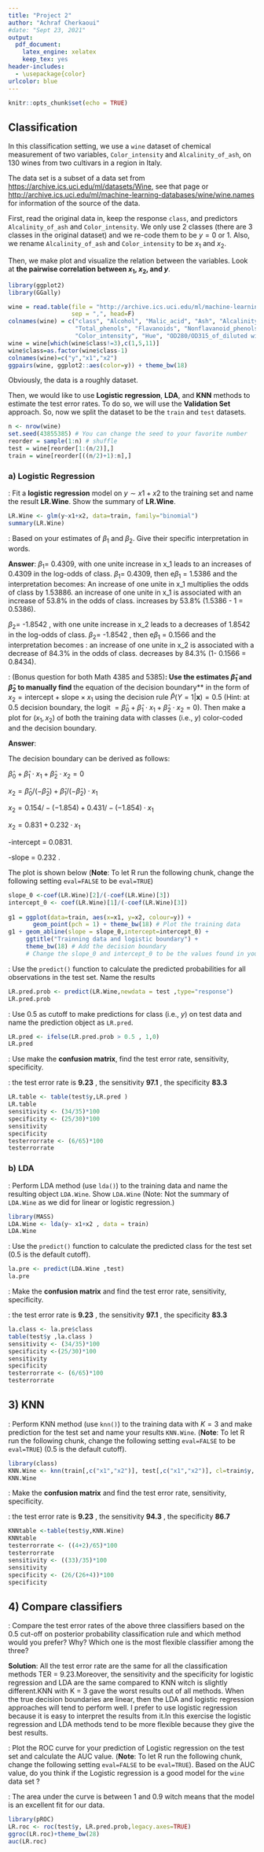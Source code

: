 ---
title: "Project 2"
author: "Achraf Cherkaoui"
#date: "Sept 23, 2021"
output: 
  pdf_document:
    latex_engine: xelatex
    keep_tex: yes  
header-includes:
  - \usepackage{color}  
urlcolor: blue  
---

```{r setup, include=FALSE}
knitr::opts_chunk$set(echo = TRUE)
```

## Classification

In this classification setting, we use a `wine` dataset of chemical measurement of two variables, `Color_intensity` and `Alcalinity_of_ash`, on 130 wines from two cultivars in a region in Italy. 

The data set is a subset of a data set from <https://archive.ics.uci.edu/ml/datasets/Wine>, see that page or <http://archive.ics.uci.edu/ml/machine-learning-databases/wine/wine.names> for information of the source of the data.

First, read the original data in, keep the response `class`, and predictors `Alcalinity_of_ash` and `Color_intensity`. We only use 2 classes (there are 3 classes in the original dataset) and we re-code them to be $y=0$ or 1. Also, we rename `Alcalinity_of_ash` and `Color_intensity` to be $x_1$ and $x_2$.

Then, we make plot and visualize the relation between the variables. Look at **the pairwise correlation between $x_1$, $x_2$, and $y$**.

```{r Dataset,echo=TRUE, warning=FALSE,message=FALSE,eval=TRUE,out.width='60%', fig.align='center', fig.pos='h'}
library(ggplot2)
library(GGally)

wine = read.table(file = "http://archive.ics.uci.edu/ml/machine-learning-databases/wine/wine.data",  
                  sep = ",", head=F)
colnames(wine) = c("class", "Alcohol", "Malic_acid", "Ash", "Alcalinity_of_ash", "Magnesium", 
                   "Total_phenols", "Flavanoids", "Nonflavanoid_phenols", "Proanthocyanins", 
                   "Color_intensity", "Hue", "OD280/OD315_of_diluted wines", "Proline")
wine = wine[which(wine$class!=3),c(1,5,11)]
wine$class=as.factor(wine$class-1)
colnames(wine)=c("y","x1","x2")
ggpairs(wine, ggplot2::aes(color=y)) + theme_bw(18)
```
Obviously, the data is a roughly \textbf{balanced} dataset.

Then, we would like to use **Logistic regression**, **LDA**, and **KNN** methods to estimate the test error rates. To do so, we will use the **Validation Set** approach. So, now we split the dataset to be the `train` and `test` datasets.

```{r Split dataset,echo=TRUE, warning=FALSE,message=FALSE,eval=TRUE,out.width='60%', fig.align='center', fig.pos='h'}
n <- nrow(wine)
set.seed(43855385) # You can change the seed to your favorite number
reorder = sample(1:n) # shuffle 
test = wine[reorder[1:(n/2)],]
train = wine[reorder[((n/2)+1):n],] 
```



### a) Logistic Regression

**\color{red}{Question 1}**: Fit a **logistic regression** model on $y\sim x1+x2$ to the training set and name the result **LR.Wine**. Show the summary of **LR.Wine**.

```{r, echo=TRUE,warning=FALSE,message=FALSE, eval=TRUE}

LR.Wine <- glm(y~x1+x2, data=train, family="binomial")
summary(LR.Wine)
```

**\color{red}{Question 2}**: Based on your estimates of $\beta_1$ and $\beta_2$. Give their specific interpretation in words.

**Answer**: 
$\beta_1$= 0.4309, with one unite increase in  x_1 leads to an increases of 0.4309 in the  log-odds of class. 
$\beta_1$= 0.4309, then e$\beta_1$ = 1.5386 and the interpretation becomes: An increase of one unite in  x_1  multiplies the odds of class by 1.53886.
an increase of one unite in  x_1 is associated with an increase of 53.8% in the odds of class.  increases by 53.8% (1.5386 - 1 = 0.5386). 

$\beta_2$= -1.8542 , with one unite increase in x_2 leads to a decreases of 1.8542 in the  log-odds of class.
$\beta_2$= -1.8542 , then e$\beta_1$ = 0.1566  and the interpretation becomes :  an increase of one unite in  x_2 is associated with a decrease of 84.3% in the odds of class.  decreases by 84.3% (1- 0.1566 = 0.8434). 

**\color{red}{Bonus Question 3}**: (Bonus question for both Math 4385 and 5385)**: Use the estimates $\hat{\beta}_1$ and $\hat{\beta}_2$ to manually find **the equation of the decision boundary** in the form of $x_2=\text{intercept}+\text{slope} \times x_1$ using the decision rule $\hat{P}(Y=1|\boldsymbol {x})=0.5$ (Hint: at 0.5 decision boundary, the logit $=\hat{\beta}_0+\hat{\beta}_1\cdot x_1 +\hat{\beta}_2\cdot x_2 =0$). Then make a plot for $(x_1,x_2)$ of both the training data with classes (i.e., $y$) color-coded and the decision boundary.

**Answer**: 

The decision boundary can be derived as follows: 

$\hat{\beta}_0+\hat{\beta}_1\cdot x_1 +\hat{\beta}_2\cdot x_2 =0$

$x_2= \hat{\beta}_0 /(-\hat{\beta}_2) + \hat{\beta}_1/(-\hat{\beta}_2)\cdot x_1$

$x_2= 0.154/-(-1.854) + 0.431/-(-1.854)\cdot x_1$

$x_2 = 0.831 + 0.232\cdot x_1$

-intercept = 0.0831.

-slope = 0.232 .


The plot is shown below (**Note**: To let R run the following chunk, change the following setting `eval=FALSE` to be `eval=TRUE`)
```{r, echo=TRUE,warning=FALSE,message=FALSE, eval= TRUE, out.width='60%', fig.align='center', fig.pos='h'}
slope_0 <-coef(LR.Wine)[2]/(-coef(LR.Wine)[3])
intercept_0 <- coef(LR.Wine)[1]/(-coef(LR.Wine)[3]) 
  
g1 = ggplot(data=train, aes(x=x1, y=x2, colour=y)) + 
       geom_point(pch = 1) + theme_bw(18) # Plot the training data
g1 + geom_abline(slope = slope_0,intercept=intercept_0) + 
     ggtitle("Trainning data and logistic boundary") + 
     theme_bw(18) # Add the decision boundary 
     # Change the slope_0 and intercept_0 to be the values found in your derived decision boundary.
```
**\color{red}{Question 4}**: Use the `predict()` function to calculate the predicted probabilities for all observations in the test set. Name the results \textbf{`LR.pred.prob`.}

```{r, echo=TRUE,warning=FALSE,message=FALSE, eval=TRUE}
LR.pred.prob <- predict(LR.Wine,newdata = test ,type="response")
LR.pred.prob 

```



**\color{red}{Question 5}**: Use 0.5 as cutoff to make predictions for class (i.e., $y$) on test data and name the prediction object as `LR.pred`.
```{r, echo=TRUE,warning=FALSE,message=FALSE, eval=TRUE}

LR.pred <- ifelse(LR.pred.prob > 0.5 , 1,0)
LR.pred 

```

**\color{red}{Question 6}**: Use  make the **confusion matrix**, find the test error rate, sensitivity, specificity. 

**\color{green}{Answer 6}**: the test error rate is **9.23** , the sensitivity **97.1** , the specificity **83.3**
```{r, echo=TRUE,warning=FALSE,message=FALSE, eval=TRUE} 
LR.table <- table(test$y,LR.pred )
LR.table 
sensitivity <- (34/35)*100 
specificity <- (25/30)*100
sensitivity 
specificity
testerrorrate <- (6/65)*100
testerrorrate
```
 
### b) LDA 

**\color{red}{Question 1}**: Perform LDA method (use `lda()`) to the training data and name the resulting object `LDA.Wine`. Show `LDA.Wine` (Note: Not the summary of `LDA.Wine` as we did for linear or logistic regression.)
```{r, echo=TRUE,warning=FALSE,message=FALSE, eval=TRUE}
library(MASS)
LDA.Wine <- lda(y~ x1+x2 , data = train)
LDA.Wine 
```

**\color{red}{Question 2}**: Use the `predict()` function to calculate the predicted class for the test set (0.5 is the default cutoff).

```{r, echo=TRUE,warning=FALSE,message=FALSE, eval=TRUE}

la.pre <- predict(LDA.Wine ,test)
la.pre

```

**\color{red}{Question 3}**: Make the **confusion matrix** and find the test error rate, sensitivity, specificity.

**\color{green}{Answer 3}**: the test error rate is **9.23** , the sensitivity **97.1** , the specificity **83.3**

```{r, echo=TRUE,warning=FALSE,message=FALSE, eval=TRUE}
la.class <- la.pre$class
table(test$y ,la.class )
sensitivity <- (34/35)*100
specificity <-(25/30)*100
sensitivity
specificity
testerrorrate <- (6/65)*100
testerrorrate
```

 
## 3) KNN

**\color{red}{Question 1}**: Perform KNN method (use `knn()`) to the training data with $K=3$ and make prediction for the test set and name your results `KNN.Wine`. (**Note**: To let R run the following chunk, change the following setting `eval=FALSE` to be `eval=TRUE`) (0.5 is the default cutoff).
```{r, echo=TRUE,warning=FALSE,message=FALSE, eval=TRUE}
library(class)
KNN.Wine <- knn(train[,c("x1","x2")], test[,c("x1","x2")], cl=train$y, k= 3,prob=TRUE)
KNN.Wine

```

**\color{red}{Question 2}**:  Make the **confusion matrix** and find the test error rate, sensitivity, specificity. 

**\color{green}{Answer 2}**: the test error rate is **9.23** , the sensitivity **94.3** , the specificity **86.7**

```{r, echo=TRUE,warning=FALSE,message=FALSE, eval=TRUE}

KNNtable <-table(test$y,KNN.Wine)
KNNtable
testerrorrate <- ((4+2)/65)*100 
testerrorrate 
sensitivity <- ((33)/35)*100 
sensitivity
specificity <- (26/(26+4))*100
specificity
```

## 4) Compare classifiers

**\color{red}{Question 1}**: Compare the test error rates of the above three classifiers based on the 0.5 cut-off on posterior probability classification rule and which method would you prefer? Why? Which one is the most flexible classifier among the three?

**Solution**: All the test error rate are the same for all the classification methods TER = 9.23.Moreover, the sensitivity and the specificity for logistic regression and LDA are the same compared to KNN witch is slightly different.KNN with K = 3 gave the worst results out of all methods.
When the true decision boundaries are linear, then the LDA and logistic regression approaches will tend to perform well.
I prefer to use logistic regression because it is easy to interpret the results from it.In this exercise the logistic regression and LDA methods tend to be more flexible because they give the best results.



**\color{red}{Question 2 (For Math 5385)}**: Plot the ROC curve for your prediction of Logistic regression on the test set and calculate the AUC value. (**Note**: To let R run the following chunk, change the following setting `eval=FALSE` to be `eval=TRUE`).  Based on the AUC value, do you think if the Logistic regression is a good model for the `wine` data set ?

**\color{green}{Answer 2}**: The area under the curve is between 1 and 0.9 witch means that the model is an excellent fit for our data. 

```{r, echo=TRUE,warning=FALSE,message=FALSE, eval=TRUE, out.width='60%', fig.align='center', fig.pos='h'}
library(pROC)
LR.roc <- roc(test$y, LR.pred.prob,legacy.axes=TRUE)
ggroc(LR.roc)+theme_bw(28)
auc(LR.roc)
```

 

